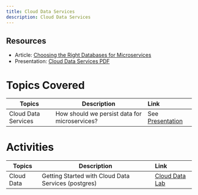 ```yaml
---
title: Cloud Data Services
description: Cloud Data Services
---
```


## Resources

- Article: [Choosing the Right Databases for Microservices](https://medium.com/ibm-garage/database-considerations-for-microservices-f575d5448203)
- Presentation: [Cloud Data Services PDF](/slides/08-Cloud-Data-Services.pdf)

# Topics Covered

| Topics                            | Description         | Link        |
| --------------------------------| ------------------  |:----------- |
| Cloud Data Services | How should we persist data for microservices? | See [Presentation](#resources) |

# Activities

| Topics                            | Description         | Link        |
| --------------------------------| ------------------  |:----------- |
| Cloud Data | Getting Started with Cloud Data Services (postgres) | [Cloud Data Lab](../data-services/activities/labs/lab1/) |
